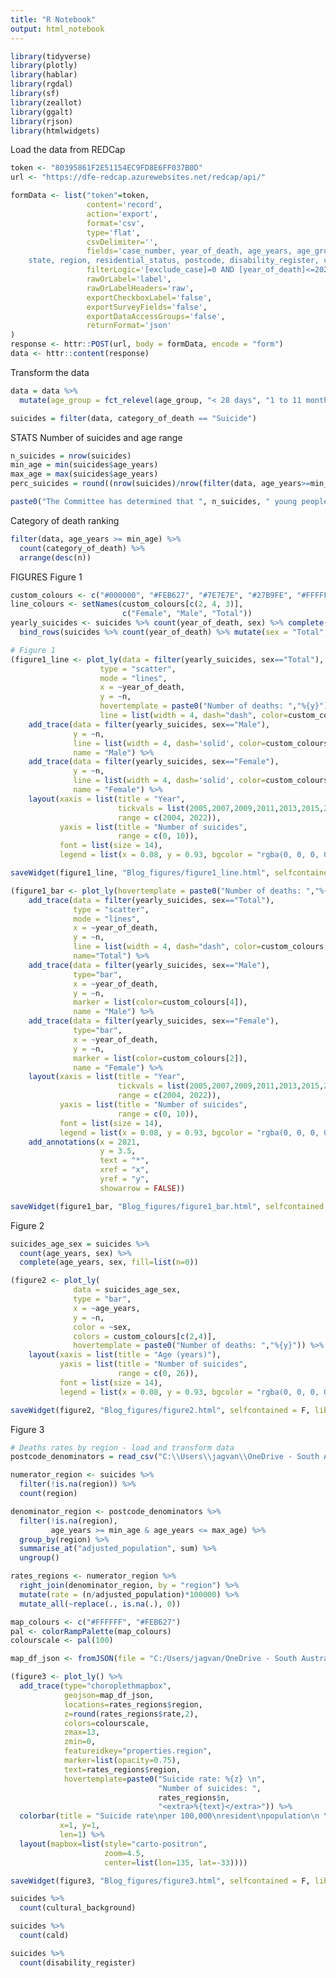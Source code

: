 ```yaml
---
title: "R Notebook"
output: html_notebook
---
```


```r
library(tidyverse)
library(plotly)
library(hablar)
library(rgdal)
library(sf)
library(zeallot)
library(ggalt)
library(rjson)
library(htmlwidgets)
```

Load the data from REDCap
```r
token <- "80395861F2E51154EC9FD8E6FF037B0D"
url <- "https://dfe-redcap.azurewebsites.net/redcap/api/"

formData <- list("token"=token,
                 content='record',
                 action='export',
                 format='csv',
                 type='flat',
                 csvDelimiter='',
                 fields='case_number, year_of_death, age_years, age_group, sex, cultural_background, category_of_death, seifa_disadvantage, 
    state, region, residential_status, postcode, disability_register, cald',
                 filterLogic='[exclude_case]=0 AND [year_of_death]<=2022',
                 rawOrLabel='label',
                 rawOrLabelHeaders='raw',
                 exportCheckboxLabel='false',
                 exportSurveyFields='false',
                 exportDataAccessGroups='false',
                 returnFormat='json'
)
response <- httr::POST(url, body = formData, encode = "form")
data <- httr::content(response)
```

Transform the data
```r
data = data %>% 
  mutate(age_group = fct_relevel(age_group, "< 28 days", "1 to 11 months", "1 to 4 years", "5 to 9 years", "10 to 14 years", "15 to 17 years"))

suicides = filter(data, category_of_death == "Suicide")
```

STATS
Number of suicides and age range
```r
n_suicides = nrow(suicides)
min_age = min(suicides$age_years)
max_age = max(suicides$age_years)
perc_suicides = round((nrow(suicides)/nrow(filter(data, age_years>=min_age)))*100,0)

paste0("The Committee has determined that ", n_suicides, " young people – aged from ", min_age, " to ", max_age, " years – have suicided since 2005, ", perc_suicides, "% of the total number of children in that age range who have died in South Australia since 2005.")
```

Category of death ranking
```r
filter(data, age_years >= min_age) %>% 
  count(category_of_death) %>% 
  arrange(desc(n))
```


FIGURES
Figure 1
```r
custom_colours <- c("#000000", "#FEB627", "#7E7E7E", "#27B9FE", "#FFFFFF")
line_colours <- setNames(custom_colours[c(2, 4, 3)],
                         c("Female", "Male", "Total"))
yearly_suicides <- suicides %>% count(year_of_death, sex) %>% complete(year_of_death, sex, fill=list(n=0)) %>% mutate(type = 1) %>% 
  bind_rows(suicides %>% count(year_of_death) %>% mutate(sex = "Total", type = 2))

# Figure 1
(figure1_line <- plot_ly(data = filter(yearly_suicides, sex=="Total"),
                    type = "scatter",
                    mode = "lines",
                    x = ~year_of_death,
                    y = ~n,
                    hovertemplate = paste0("Number of deaths: ","%{y}"),
                    line = list(width = 4, dash="dash", color=custom_colours[3]), name="Total") %>% 
    add_trace(data = filter(yearly_suicides, sex=="Male"),
              y = ~n,
              line = list(width = 4, dash='solid', color=custom_colours[4]),
              name = "Male") %>% 
    add_trace(data = filter(yearly_suicides, sex=="Female"),
              y = ~n,
              line = list(width = 4, dash='solid', color=custom_colours[2]),
              name = "Female") %>% 
    layout(xaxis = list(title = "Year",
                        tickvals = list(2005,2007,2009,2011,2013,2015,2017,2019,2021),
                        range = c(2004, 2022)),
           yaxis = list(title = "Number of suicides",
                        range = c(0, 10)),
           font = list(size = 14),
           legend = list(x = 0.08, y = 0.93, bgcolor = "rgba(0, 0, 0, 0)")))

saveWidget(figure1_line, "Blog_figures/figure1_line.html", selfcontained = F, libdir = "index_files")
```

```r
(figure1_bar <- plot_ly(hovertemplate = paste0("Number of deaths: ","%{y}")) %>% 
    add_trace(data = filter(yearly_suicides, sex=="Total"),
              type = "scatter",
              mode = "lines",
              x = ~year_of_death,
              y = ~n,
              line = list(width = 4, dash="dash", color=custom_colours[3]), 
              name="Total") %>% 
    add_trace(data = filter(yearly_suicides, sex=="Male"),
              type="bar",
              x = ~year_of_death,
              y = ~n,
              marker = list(color=custom_colours[4]),
              name = "Male") %>% 
    add_trace(data = filter(yearly_suicides, sex=="Female"),
              type="bar",
              x = ~year_of_death,
              y = ~n,
              marker = list(color=custom_colours[2]),
              name = "Female") %>% 
    layout(xaxis = list(title = "Year",
                        tickvals = list(2005,2007,2009,2011,2013,2015,2017,2019,2021),
                        range = c(2004, 2022)),
           yaxis = list(title = "Number of suicides",
                        range = c(0, 10)),
           font = list(size = 14),
           legend = list(x = 0.08, y = 0.93, bgcolor = "rgba(0, 0, 0, 0)")) %>% 
    add_annotations(x = 2021,
                    y = 3.5,
                    text = "*",
                    xref = "x",
                    yref = "y",
                    showarrow = FALSE))

saveWidget(figure1_bar, "Blog_figures/figure1_bar.html", selfcontained = F, libdir = "index_files")
```

Figure 2
```r
suicides_age_sex = suicides %>% 
  count(age_years, sex) %>% 
  complete(age_years, sex, fill=list(n=0))

(figure2 <- plot_ly(
              data = suicides_age_sex,
              type = "bar",
              x = ~age_years,
              y = ~n,
              color = ~sex,
              colors = custom_colours[c(2,4)],
              hovertemplate = paste0("Number of deaths: ","%{y}")) %>% 
    layout(xaxis = list(title = "Age (years)"),
           yaxis = list(title = "Number of suicides",
                        range = c(0, 26)),
           font = list(size = 14),
           legend = list(x = 0.08, y = 0.93, bgcolor = "rgba(0, 0, 0, 0)")))

saveWidget(figure2, "Blog_figures/figure2.html", selfcontained = F, libdir = "index_files")
```

Figure 3
```r
# Deaths rates by region - load and transform data
postcode_denominators = read_csv("C:\\Users\\jagvan\\OneDrive - South Australia Government\\Code\\Population\\postcode_denominators_SRA.csv")

numerator_region <- suicides %>%
  filter(!is.na(region)) %>% 
  count(region)

denominator_region <- postcode_denominators %>%
  filter(!is.na(region),
         age_years >= min_age & age_years <= max_age) %>%
  group_by(region) %>%
  summarise_at("adjusted_population", sum) %>%
  ungroup()

rates_regions <- numerator_region %>%
  right_join(denominator_region, by = "region") %>%
  mutate(rate = (n/adjusted_population)*100000) %>% 
  mutate_all(~replace(., is.na(.), 0))
```

```r
map_colours <- c("#FFFFFF", "#FEB627")
pal <- colorRampPalette(map_colours)
colourscale <- pal(100)

map_df_json <- fromJSON(file = "C:/Users/jagvan/OneDrive - South Australia Government/Code/Population/gov_regions/SAGovtRegions_GDA2020.json")

(figure3 <- plot_ly() %>% 
  add_trace(type="choroplethmapbox",
            geojson=map_df_json,
            locations=rates_regions$region,
            z=round(rates_regions$rate,2),
            colors=colourscale,
            zmax=13,
            zmin=0,
            featureidkey="properties.region",
            marker=list(opacity=0.75),
            text=rates_regions$region,
            hovertemplate=paste0("Suicide rate: %{z} \n",
                                 "Number of suicides: ",
                                 rates_regions$n,
                                 "<extra>%{text}</extra>")) %>% 
  colorbar(title = "Suicide rate\nper 100,000\nresident\npopulation\n \n ",
           x=1, y=1,
           len=1) %>% 
  layout(mapbox=list(style="carto-positron",
                     zoom=4.5,
                     center=list(lon=135, lat=-33))))

saveWidget(figure3, "Blog_figures/figure3.html", selfcontained = F, libdir = "index_files")
```

```r
suicides %>% 
  count(cultural_background)

suicides %>% 
  count(cald)

suicides %>% 
  count(disability_register)
```

